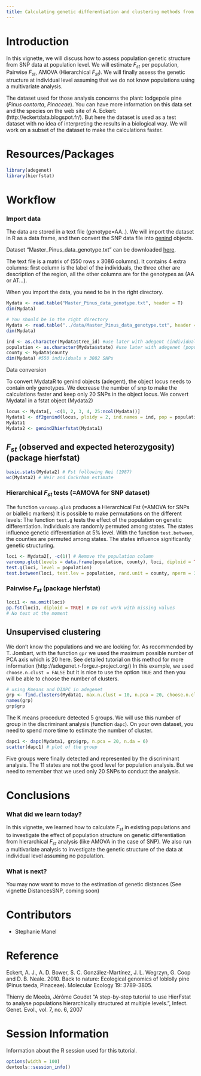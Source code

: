 ```yaml
---
title: Calculating genetic differentiation and clustering methods from SNP data
---
```


Introduction
========================================================

In this vignette, we will discuss how to assess population genetic structure
from SNP data at population level. We will estimate $F_{st}$ per population,
Pairwise $F_{st}$, AMOVA (Hierarchical $F_{st}$). We will finally assess the
genetic structure at individual level assuming that we do not know populations
using a multivariate analysis.
 

The dataset used for those analysis concerns the plant: lodgepole pine (*Pinus
contorta*, *Pinaceae*). You can have more information on this data set and the
species on the web site of A. Eckert:  (http://eckertdata.blogspot.fr/). But
here the dataset is used as a test dataset with no idea of interpreting the
results in a biological way. We will work on a subset of the dataset to make
the calculations faster.



Resources/Packages
========================================================

 

```r
library(adegenet)
library(hierfstat)
```


Workflow
========================================================
### Import data

The data are stored in a text file (genotype=AA..). We will  import the dataset
in R as a data frame, and then  convert the SNP data file into
[genind](http://www.inside-r.org/packages/cran/adegenet/docs/.valid.genind)
objects.

Dataset "Master_Pinus_data_genotype.txt" can be downloaded 
[here](https://github.com/NESCent/popgenInfo/tree/master/data/Master_Pinus_data_genotype.txt).

The  text file is a matrix of (550 rows x 3086 columns). It contains 4 extra
columns: first column is the label of the individuals, the three other are
description of the region, all the other columns are for the genotypes as (AA or
AT...).

When you import the data, you need to be in the right directory.

```r

Mydata <- read.table("Master_Pinus_data_genotype.txt", header = T)   
dim(Mydata) 
```
```r
# You should be in the right directory
Mydata <- read.table("../data/Master_Pinus_data_genotype.txt", header = T)   
dim(Mydata) 
```

```r
ind <- as.character(Mydata$tree_id) #use later with adegent (individual labels)
population <- as.character(Mydata$state) #use later with adegenet (population labels)
county <- Mydata$county 
dim(Mydata) #550 individuals x 3082 SNPs
```

Data conversion

To convert MydataR to genind objects (adegent), the object locus needs to
contain only genotypes. We decrease the number of snp to make the calculations
faster and keep only 20 SNPs in the object locus. We convert Mydata1 in a fstat
object (Mydata2)

```r

locus <- Mydata[, -c(1, 2, 3, 4, 25:ncol(Mydata))] 
Mydata1 <- df2genind(locus, ploidy = 2, ind.names = ind, pop = population, sep="")
Mydata1
Mydata2 <- genind2hierfstat(Mydata1) 


```

## $F_{st}$ (observed and expected heterozygosity)  (package hierfstat)

```r
basic.stats(Mydata2) # Fst following Nei (1987)
wc(Mydata2) # Weir and Cockrham estimate
```

### Hierarchical $F_{st}$ tests (=AMOVA for SNP dataset)
The function `varcomp.glob` produces a Hierarchical Fst (=AMOVA for SNPs or
biallelic markers) It is possible to make permutations on the different levels:
The function `test.g` tests the effect of the population on genetic
differentiation. Individuals are randomly permuted among states. The states
influence  genetic differentiation at 5% level. With the function
`test.between`, the counties are permuted among states. The states influence
significantly genetic structuring.


```r
loci <- Mydata2[, -c(1)] # Remove the population column
varcomp.glob(levels = data.frame(population, county), loci, diploid = TRUE) 
test.g(loci, level = population) 
test.between(loci, test.lev = population, rand.unit = county, nperm = 30) 
```


### Pairwise $F_{st}$ (package hierfstat)

```r
loci1 <- na.omit(loci)
pp.fst(loci1, diploid = TRUE) # Do not work with missing values
# No test at the moment
```


## Unsupervised clustering  

We don't know the populations and we are looking for. As recommended by T.
Jombart, with the function `gpr` we used the maximum  possible number of PCA
axis which is 20 here. See detailed tutorial on this method for more information
(http://adegenet.r-forge.r-project.org/) In this example, we used
`choose.n.clust = FALSE` but it is nice to use the option `TRUE` and then you
will be able to choose the number of clusters.

```r
# using Kmeans and DIAPC in adegenet 
grp <- find.clusters(Mydata1, max.n.clust = 10, n.pca = 20, choose.n.clust = FALSE) 
names(grp)
grp$grp
```

The K means procedure detected 5 groups. We will use this number of  group in
the discriminant analysis (function `dapc`). On your own dataset, you need to
spend more time to estimate the number of cluster.

```r
dapc1 <- dapc(Mydata1, grp$grp, n.pca = 20, n.da = 6) 
scatter(dapc1) # plot of the group
```

Five groups were finally detected and represented by the discriminant analysis.
The 11 states are not the good level for population analysis. But we need to
remember that we used only 20 SNPs to conduct the analysis.

Conclusions
========================================================
 
### What did we learn today?

In this vignette, we learned how to calculate $F_{st}$ in existing populations
and to investigate the effect of population structure on genetic differentiation
from hierarchical $F_{st}$ analysis (like AMOVA in the case of SNP). We also run
a multivariate analysis to investigate the genetic structure of the data at
individual level assuming no population.

### What is next?

You may now want to move to the estimation of genetic distances (See vignette
DistancesSNP, coming soon)
  
# Contributors

- Stephanie Manel 
 
Reference
========================================================

Eckert, A. J., A. D. Bower, S. C. González-Martínez, J. L. Wegrzyn, G. Coop and D. B. Neale. 2010. Back to nature: Ecological genomics of loblolly pine (Pinus taeda, Pinaceae). Molecular Ecology 19: 3789-3805.


Thierry de Meeûs, Jérôme Goudet "A step-by-step tutorial to use HierFstat to analyse populations hierarchically structured at multiple levels.", Infect. Genet. Evol., vol. 7, no. 6, 2007 


# Session Information

Information about the R session used for this tutorial.

```r
options(width = 100)
devtools::session_info()
```
